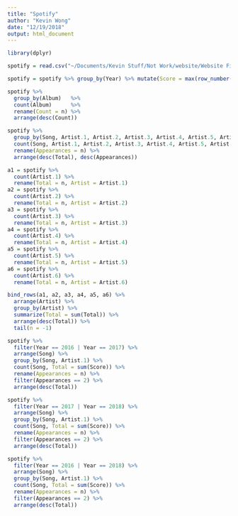 ```yaml
---
title: "Spotify"
author: "Kevin Wong"
date: "12/19/2018"
output: html_document
---
```


```r
library(dplyr)
```

```r
spotify = read.csv("~/Documents/Kevin Stuff/Not Work/website/Website Files/more website files/Spotify_Wrapped.csv")
```

```r
spotify = spotify %>% group_by(Year) %>% mutate(Score = max(row_number()) + 1 - row_number())
```

```r
spotify %>%
  group_by(Album)   %>%
  count(Album)      %>%
  rename(Count = n) %>%
  arrange(desc(Count))
```

```r
spotify %>%
  group_by(Song, Artist.1, Artist.2, Artist.3, Artist.4, Artist.5, Artist.6) %>%
  count(Song, Artist.1, Artist.2, Artist.3, Artist.4, Artist.5, Artist.6, Total = sum(Score)) %>%
  rename(Appearances = n) %>%
  arrange(desc(Total), desc(Appearances))
```

```r
a1 = spotify %>%
  count(Artist.1) %>%
  rename(Total = n, Artist = Artist.1)
a2 = spotify %>%
  count(Artist.2) %>%
  rename(Total = n, Artist = Artist.2)
a3 = spotify %>%
  count(Artist.3) %>%
  rename(Total = n, Artist = Artist.3)
a4 = spotify %>%
  count(Artist.4) %>%
  rename(Total = n, Artist = Artist.4)
a5 = spotify %>%
  count(Artist.5) %>%
  rename(Total = n, Artist = Artist.5)
a6 = spotify %>%
  count(Artist.6) %>%
  rename(Total = n, Artist = Artist.6)

bind_rows(a1, a2, a3, a4, a5, a6) %>%
  arrange(Artist) %>%
  group_by(Artist) %>%
  summarize(Total = sum(Total)) %>%
  arrange(desc(Total)) %>%
  tail(n = -1)
```


```r
spotify %>%
  filter(Year == 2016 | Year == 2017) %>%
  arrange(Song) %>%
  group_by(Song, Artist.1) %>%
  count(Song, Total = sum(Score)) %>%
  rename(Appearances = n) %>%
  filter(Appearances == 2) %>%
  arrange(desc(Total))
```

```r
spotify %>%
  filter(Year == 2017 | Year == 2018) %>%
  arrange(Song) %>%
  group_by(Song, Artist.1) %>%
  count(Song, Total = sum(Score)) %>%
  rename(Appearances = n) %>%
  filter(Appearances == 2) %>%
  arrange(desc(Total))
```

```r
spotify %>%
  filter(Year == 2016 | Year == 2018) %>%
  arrange(Song) %>%
  group_by(Song, Artist.1) %>%
  count(Song, Total = sum(Score)) %>%
  rename(Appearances = n) %>%
  filter(Appearances == 2) %>%
  arrange(desc(Total))
```








